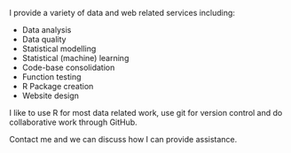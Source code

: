 
I provide a variety of data and web related services including:

- Data analysis
- Data quality
- Statistical modelling
- Statistical (machine) learning
- Code-base consolidation
- Function testing
- R Package creation
- Website design

I like to use R for most data related work, use git for version control and do 
collaborative work through GitHub.

Contact me and we can discuss how I can provide assistance. 
